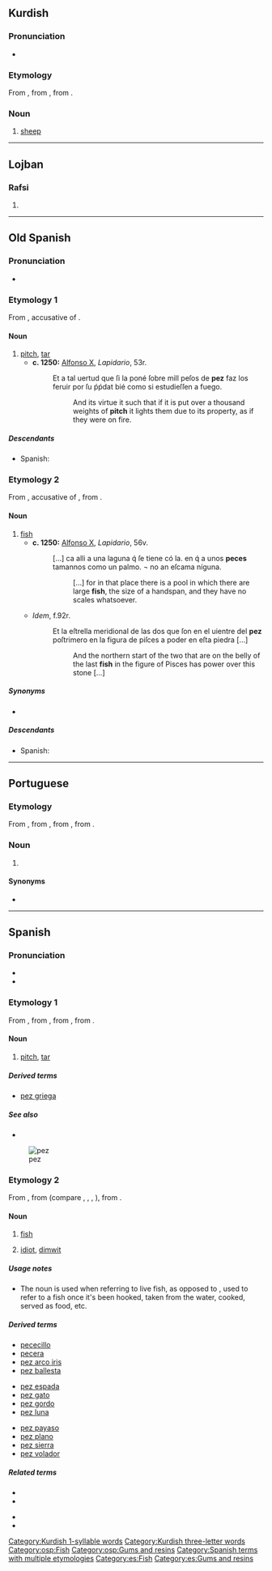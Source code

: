 {{also|Pez|péz|pèz}}
==Kurdish==

===Pronunciation===
* {{ku-IPA}}

===Etymology===
From {{inh|ku|ira-pro|*pasu-}}, from {{inh|ku|iir-pro|*páĉu}}, from {{inh|ku|ine-pro|*péḱu}}.

===Noun===
{{ku-noun|g=m}}

# [[sheep]]

{{C|ku|Mammals}}

[[Category:Kurdish 1-syllable words]]
[[Category:Kurdish three-letter words]]

----

==Lojban==

===Rafsi===
{{jbo-rafsi}}

# {{jbo-rafsi of|pezli}}

----

==Old Spanish==

===Pronunciation===
* {{IPA|[ˈped͡z]|lang=osp}}

===Etymology 1===
From {{inh|osp|la|picem}}, accusative of {{m|la|pix}}.

====Noun====
{{osp-noun|f|-}}

# [[pitch]], [[tar]]
#* '''c. 1250:''' [[w:Alfonso X|Alfonso X]], ''Lapidario'', 53r.
#*: Et a tal uertud que ſi la poné ſobre mill peſos de '''pez''' faz los feruir por ſu ṕṕdat bié como si estudieſſen a fuego.
#*:: And its virtue it such that if it is put over a thousand weights of '''pitch''' it lights them due to its property, as if they were on fire.

=====Descendants=====
* Spanish: {{l|es|pez}}

===Etymology 2===
From {{inh|osp|la|piscem}}, accusative of {{m|la|piscis}}, from {{inh|osp|ine-pro|*peysḱ-}}.

====Noun====
{{osp-noun|m|peces}}

# [[fish]]
#* '''c. 1250:''' [[w:Alfonso X|Alfonso X]], ''Lapidario'', 56v.
#*: […] ca alli a una laguna q́ ſe tiene có la. en q́ a unos '''peces''' tamannos como un palmo. ¬ no an eſcama níguna.
#*:: […] for in that place there is a pool in which there are large '''fish''', the size of a handspan, and they have no scales whatsoever.
#* ''Idem'', f.92r.
#*: Et la eſtrella meridional de las dos que ſon en el uientre del '''pez''' poſtrimero en la figura de piſces a poder en eſta piedra […]
#*:: And the northern start of the two that are on the belly of the last '''fish''' in the figure of Pisces has power over this stone […]

=====Synonyms=====
* {{l|osp|pescado|g=m}}

=====Descendants=====
* Spanish: {{l|es|pez}}

[[Category:osp:Fish]]
[[Category:osp:Gums and resins]]

----

==Portuguese==

===Etymology===
From {{inh|pt|roa-opt}}, from {{inh|pt|la|pix|pix, picem}}, from {{inh|pt|ine-pro|*pik-||resin}}, from {{m|ine-pro|*pi-||sap, juice}}.

===Noun===
{{pt-noun|m}}

# {{l|en|pitch}} {{gloss|dark, extremely viscous material made by distilling tar}}

====Synonyms====
* {{l|pt|piche}}

----

==Spanish==
{{wikipedia|Pez (desambiguación)|Pez (disambiguation)|lang=es}}

===Pronunciation===
* {{es-IPA}}
* {{audio|Es-bo-pez.oga|Audio (Bolivia)|lang=es}}

===Etymology 1===
From {{inh|es|osp|pez}}, from {{inh|es|la|pix|pix, picem}}, from {{inh|es|ine-pro|*pik-||resin}}, from {{m|ine-pro|*pi-||sap, juice}}.

====Noun====
{{es-noun|f|peces}}

# [[pitch]], [[tar]]

=====Derived terms=====
* [[pez griega]] {{g|f}}

=====See also=====
* {{l|es|brea}}

{{wikipedia|lang=es}}
[[File:Pink salmon FWS.jpg|thumb|pez]]

===Etymology 2===
From {{inh|es|osp|pez}}, from {{inh|es|la|piscis|piscis, piscem}} (compare {{m|es|peje}}, {{cog|it|pesce}}, {{cog|pt|peixe}}, {{cog|ro|peşte}}), from {{inh|es|ine-pro|*peysḱ-}}.

====Noun====
{{es-noun|m|peces}}

# [[fish]] {{gloss|especially while alive}}
# {{lb|es|informal}} [[idiot]], [[dimwit]]

=====Usage notes=====
* The noun {{m|es|pez}} is used when referring to live fish, as opposed to {{m|es|pescado}}, used to refer to a fish once it's been hooked, taken from the water, cooked, served as food, etc.

=====Derived terms=====
{{rel-top3|Terms derived from "pez"}}
* [[pececillo]] {{g|m}}
* [[pecera]] {{g|f}}
* [[pez arco iris]] {{g|m}}
* [[pez ballesta]] {{g|m}}
{{rel-mid3}}
* [[pez espada]] {{g|m}}
* [[pez gato]] {{g|m}}
* [[pez gordo]] {{g|m}}
* [[pez luna]] {{g|m}}
{{rel-mid3}}
* [[pez payaso]] {{g|m}}
* [[pez plano]] {{g|m}}
* [[pez sierra]] {{g|m}}
* [[pez volador]] {{g|m}}
{{rel-bottom}}

=====Related terms=====
{{rel-top|Terms related to "pez"}}
* {{l|es|peje}}
* {{l|es|pescado}}
{{rel-mid}}
* {{l|es|pescar}}
* {{l|es|piscina}}
{{rel-bottom}}

[[Category:Spanish terms with multiple etymologies]]
[[Category:es:Fish]]
[[Category:es:Gums and resins]]